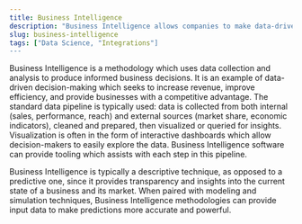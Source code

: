 ```yaml
---
title: Business Intelligence
description: "Business Intelligence allows companies to make data-driven decisions."
slug: business-intelligence
tags: ["Data Science, "Integrations"]
---
```


Business Intelligence is a methodology which uses data collection and analysis to produce informed business decisions. It is an example of data-driven decision-making which seeks to increase revenue, improve efficiency, and provide businesses with a competitive advantage. The standard data pipeline is typically used: data is collected from both internal (sales, performance, reach) and external sources (market share, economic indicators), cleaned and prepared, then visualized or queried for insights. Visualization is often in the form of interactive dashboards which allow decision-makers to easily explore the data. Business Intelligence software can provide tooling which assists with each step in this pipeline.

Business Intelligence is typically a descriptive technique, as opposed to a predictive one, since it provides transparency and insights into the current state of a business and its market. When paired with modeling and simulation techniques, Business Intelligence methodologies can provide input data to make predictions more accurate and powerful.